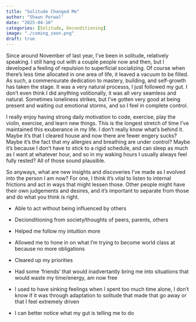 ```yaml
---
title: "Solitude Changed Me"
author: "Shaun Porwal"
date: "2025-04-10"
categories: [Solitude, Deconditioning]
image: "./coming_soon.png"
draft: true
---
```





Since around November of last year, I've been in solitude, relatively speaking. I still hang out with a couple people now and then, but I developed a feeling of repulsion to superficial socializing. Of course when there's less time allocated in one area of life, it leaved a vacuum to be filled. As such, a commensurate dedication to mastery, building, and self-growth has taken the stage. It was a very natural processs, I just followed my gut. I don't even think I did anything volitionally, it was all very seamless and natural. Sometimes loneliness strikes, but I've gotten very good at being present and waiting out emotional storms, and so I feel in complete control.

I really enjoy having strong daily motivation to code, exercise, play the violin, exercise, and learn new things. This is the longest stretch of time I've maintained this exuberance in my life. I don't really know what's behind it. Maybe it's that I cleared house and now there are fewer engery sucks? Maybe it's the fact that my allergies and breathing are under control? Maybe it's because I don't have to stick to a rigid schedule, and can sleep as much as I want at whatever hour, and so in my waking hours I usually always feel fully rested? All of those sound plausible.

So anyways, what are new insights and discoveries I've made as I evolved into the person I am now? For one, I think it's vital to listen to internal frictions and act in ways that might lessen those. Other people might have their own judgements and desires, and it's important to separate from those and do what you think is right.


- Able to act without being influenced by others
- Decionditioning from society/thoughts of peers, parents, others
- Helped me follow my intuition more
- Allowed me to hone in on what I'm trying to become world class at because no more obligations
- Cleared up my priorities
- Had some 'friends' that would inadvertantly bring me into situations that would waste my time/energy, am now free 

- I used to have sinking feelings when I spent too much time alone, I don't know if it was through adaptation to solitude that made that go away or that I feel extremely driven
- I can better notice what my gut is telling me to do